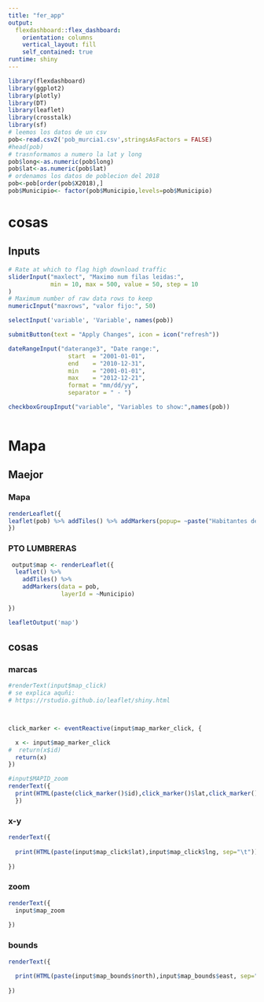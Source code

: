 ```yaml
---
title: "fer_app"
output: 
  flexdashboard::flex_dashboard:
    orientation: columns
    vertical_layout: fill
    self_contained: true
runtime: shiny
---
```


```r
library(flexdashboard)
library(ggplot2)
library(plotly)
library(DT)
library(leaflet)
library(crosstalk)
library(sf)
# leemos los datos de un csv
pob<-read.csv2('pob_murcia1.csv',stringsAsFactors = FALSE)
#head(pob)
# trasnformamos a numero la lat y long
pob$long<-as.numeric(pob$long)
pob$lat<-as.numeric(pob$lat)
# ordenamos los datos de poblecion del 2018
pob<-pob[order(pob$X2018),]
pob$Municipio<- factor(pob$Municipio,levels=pob$Municipio)

```

# cosas

## Inputs {.sidebar}

```r
# Rate at which to flag high download traffic
sliderInput("maxlect", "Maximo num filas leidas:",
            min = 10, max = 500, value = 50, step = 10
)
# Maximum number of raw data rows to keep
numericInput("maxrows", "valor fijo:", 50)

selectInput('variable', 'Variable', names(pob))

submitButton(text = "Apply Changes", icon = icon("refresh"))

dateRangeInput("daterange3", "Date range:",
                 start  = "2001-01-01",
                 end    = "2010-12-31",
                 min    = "2001-01-01",
                 max    = "2012-12-21",
                 format = "mm/dd/yy",
                 separator = " - ")

checkboxGroupInput("variable", "Variables to show:",names(pob))
                  
```

# Mapa

## Maejor

### Mapa

```r
renderLeaflet({
leaflet(pob) %>% addTiles() %>% addMarkers(popup= ~paste("Habitantes de ", Municipio, X2018))
})
```


### PTO LUMBRERAS
```r
 output$map <- renderLeaflet({
  leaflet() %>%
    addTiles() %>%
    addMarkers(data = pob,
               layerId = ~Municipio)

})

leafletOutput('map') 
```

## cosas

### marcas

```r

#renderText(input$map_click)
# se explica aquñi:
# https://rstudio.github.io/leaflet/shiny.html



click_marker <- eventReactive(input$map_marker_click, {

  x <- input$map_marker_click
#  return(x$id)
  return(x)
})

#input$MAPID_zoom
renderText({ 
  print(HTML(paste(click_marker()$id),click_marker()$lat,click_marker()$lng, sep="\t"))
  })
```

### x-y

```r

renderText({
  
  print(HTML(paste(input$map_click$lat),input$map_click$lng, sep="\t"))
  
})

```

### zoom

```r

renderText({
  input$map_zoom
  
})

```

### bounds

```r

renderText({
  
  print(HTML(paste(input$map_bounds$north),input$map_bounds$east, sep="\t"))
  
})

```
